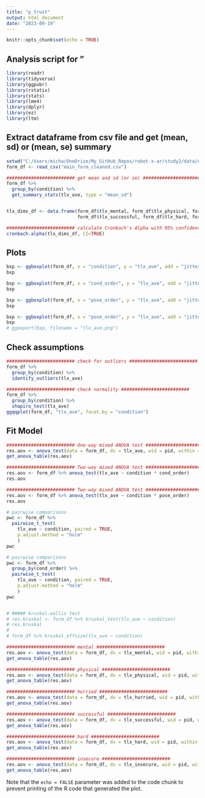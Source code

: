 ```yaml
---
title: "p_trust"
output: html_document
date: "2023-09-19"
---
```


```r
knitr::opts_chunk$set(echo = TRUE)
```

## Analysis script for "

```r
library(readr)
library(tidyverse)
library(ggpubr)
library(rstatix)
library(stats)
library(lme4)
library(dplyr)
library(ez)
library(ltm)
```


## Extract dataframe from csv file and get (mean, sd) or (mean, se) summary

```r

setwd("C:/Users/micha/OneDrive/My_GitHub_Repos/robot-x-ar/study2/data/questionnaire")
form_df <- read_csv("main_form_cleaned.csv")

######################### get mean and sd (or se) ######################### 
form_df %>%
  group_by(condition) %>%
  get_summary_stats(tlx_ave, type = "mean_sd")


tlx_dims_df <- data.frame(form_df$tlx_mental, form_df$tlx_physical, form_df$tlx_hurried, 
                          form_df$tlx_successful, form_df$tlx_hard, form_df$tlx_insecure)

######################### calculate Cronbach's Alpha with 95% confidence interval ######################### 
cronbach.alpha(tlx_dims_df, CI=TRUE)


```

## Plots

```r

bxp <- ggboxplot(form_df, x = "condition", y = "tlx_ave", add = "jitter")
bxp

bxp <- ggboxplot(form_df, x = "cond_order", y = "tlx_ave", add = "jitter", color = "condition")
bxp

bxp <- ggboxplot(form_df, x = "pose_order", y = "tlx_ave", add = "jitter", color = "condition")
bxp

bxp <- ggboxplot(form_df, x = "pose_order", y = "tlx_ave", add = "jitter")
bxp
# ggexport(bxp, filename = "tlx_ave.png")

```


## Check assumptions

```r

######################### check for outliers ######################### 
form_df %>%
  group_by(condition) %>%
  identify_outliers(tlx_ave)

######################### check normality ######################### 
form_df %>%
  group_by(condition) %>%
  shapiro_test(tlx_ave)
ggqqplot(form_df, "tlx_ave", facet.by = "condition")


```


## Fit Model

```r

######################### One-way mixed ANOVA test #########################  
res.aov <- anova_test(data = form_df, dv = tlx_ave, wid = pid, within = condition)
get_anova_table(res.aov)

######################### Two-way mixed ANOVA test #########################  
res.aov <- form_df %>% anova_test(tlx_ave ~ condition * cond_order)
res.aov

######################### Two-way mixed ANOVA test #########################  
res.aov <- form_df %>% anova_test(tlx_ave ~ condition * pose_order)
res.aov

# pairwise comparisons
pwc <- form_df %>%
  pairwise_t_test(
    tlx_ave ~ condition, paired = TRUE,
    p.adjust.method = "holm"
    )
pwc

# pairwise comparisons
pwc <- form_df %>%
  group_by(cond_order) %>%
  pairwise_t_test(
    tlx_ave ~ condition, paired = TRUE,
    p.adjust.method = "holm"
    )
pwc


# ##### kruskal-wallis test
# res.kruskal <- form_df %>% kruskal_test(tlx_ave ~ condition)
# res.kruskal
# 
# form_df %>% kruskal_effsize(tlx_ave ~ condition)


```

```r

######################### mental #########################  
res.aov <- anova_test(data = form_df, dv = tlx_mental, wid = pid, within = condition)
get_anova_table(res.aov)

######################### physical #########################  
res.aov <- anova_test(data = form_df, dv = tlx_physical, wid = pid, within = condition)
get_anova_table(res.aov)

######################### hurried #########################  
res.aov <- anova_test(data = form_df, dv = tlx_hurried, wid = pid, within = condition)
get_anova_table(res.aov)

######################### successful #########################  
res.aov <- anova_test(data = form_df, dv = tlx_successful, wid = pid, within = condition)
get_anova_table(res.aov)

######################### hard #########################  
res.aov <- anova_test(data = form_df, dv = tlx_hard, wid = pid, within = condition)
get_anova_table(res.aov)

######################### insecure #########################  
res.aov <- anova_test(data = form_df, dv = tlx_insecure, wid = pid, within = condition)
get_anova_table(res.aov)


```



Note that the `echo = FALSE` parameter was added to the code chunk to prevent printing of the R code that generated the plot.
